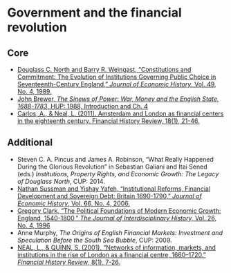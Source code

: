 # Government and the financial revolution

## Core

+ [Douglass C. North and Barry R. Weingast, "Constitutions and Commitment: The Evolution of Institutions Governing Public Choice in Seventeenth-Century England," *Journal of Economic History*, Vol. 49, No. 4, 1989.](https://www.jstor.org/stable/2122739){target="_blank"}
+ [John Brewer, *The Sinews of Power: War, Money and the English State, 1688-1783*, HUP: 1988, Introduction and Ch. 4](https://ebookcentral.proquest.com/lib/kcl/reader.action?docID=179738&ppg=11){target="_blank"}
+ [Carlos, A., & Neal, L. (2011). Amsterdam and London as financial centers in the eighteenth century. Financial History Review, 18(1), 21-46.](https://doi.org/10.1017/S0968565010000338){target="_blank"}

## Additional

+ Steven C. A. Pincus and James A. Robinson, "What Really Happened During the Glorious Revolution" in Sebastian Galiani and Itai Sened (eds.) *Institutions, Property Rights, and Economic Growth: The Legacy of Douglass North*, CUP: 2014.
+ [Nathan Sussman and Yishay Yafeh, "Institutional Reforms, Financial Development and Sovereign Debt: Britain 1690-1790," *Journal of Economic History*, Vol. 66, No. 4, 2006.](https://www.jstor.org/stable/4501108){target="_blank"}
+ [Gregory Clark, "The Political Foundations of Modern Economic Growth: England, 1540-1800," *The Journal of Interdisciplinary History,* Vol. 26, No. 4, 1996](https://www.jstor.org/stable/pdf/205042.pdf){target="_blank"}
+ Anne Murphy, *The Origins of English Financial Markets: Investment and Speculation Before the South Sea Bubble*, CUP: 2009.
+ [NEAL, L., & QUINN, S. (2001). "Networks of information, markets, and institutions in the rise of London as a financial centre, 1660–1720." *Financial History Review*, 8(1), 7-26.](https://doi.org/10.1017/S0968565001000130){target="_blank"}
